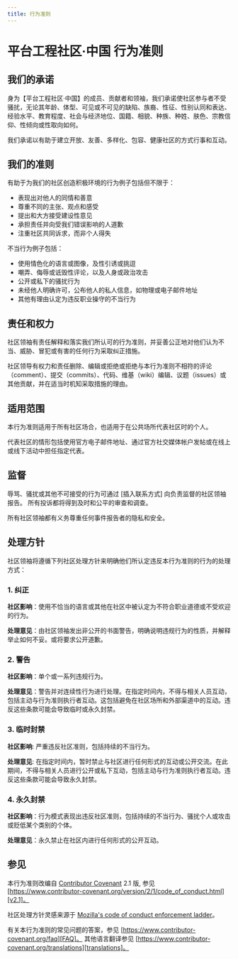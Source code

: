 ```yaml
---
title: 行为准则
---
```


# 平台工程社区·中国 行为准则

## 我们的承诺

身为【平台工程社区·中国】的成员、贡献者和领袖，我们承诺使社区参与者不受骚扰，无论其年龄、体型、可见或不可见的缺陷、族裔、性征、性别认同和表达、经验水平、教育程度、社会与经济地位、国籍、相貌、种族、种姓、肤色、宗教信仰、性倾向或性取向如何。

我们承诺以有助于建立开放、友善、多样化、包容、健康社区的方式行事和互动。

## 我们的准则

有助于为我们的社区创造积极环境的行为例子包括但不限于：

* 表现出对他人的同情和善意
* 尊重不同的主张、观点和感受
* 提出和大方接受建设性意见
* 承担责任并向受我们错误影响的人道歉
* 注重社区共同诉求，而非个人得失

不当行为例子包括：

* 使用情色化的语言或图像，及性引诱或挑逗
* 嘲弄、侮辱或诋毁性评论，以及人身或政治攻击
* 公开或私下的骚扰行为
* 未经他人明确许可，公布他人的私人信息，如物理或电子邮件地址
* 其他有理由认定为违反职业操守的不当行为

## 责任和权力

社区领袖有责任解释和落实我们所认可的行为准则，并妥善公正地对他们认为不当、威胁、冒犯或有害的任何行为采取纠正措施。

社区领导有权力和责任删除、编辑或拒绝或拒绝与本行为准则不相符的评论（comment）、提交（commits）、代码、维基（wiki）编辑、议题（issues）或其他贡献，并在适当时机知采取措施的理由。

## 适用范围

本行为准则适用于所有社区场合，也适用于在公共场所代表社区时的个人。

代表社区的情形包括使用官方电子邮件地址、通过官方社交媒体帐户发帖或在线上或线下活动中担任指定代表。

## 监督

辱骂、骚扰或其他不可接受的行为可通过 [插入联系方式] 向负责监督的社区领袖报告。
所有投诉都将得到及时和公平的审查和调查。

所有社区领袖都有义务尊重任何事件报告者的隐私和安全。

## 处理方针

社区领袖将遵循下列社区处理方针来明确他们所认定违反本行为准则的行为的处理方式：

### 1. 纠正

**社区影响**：使用不恰当的语言或其他在社区中被认定为不符合职业道德或不受欢迎的行为。

**处理意见**：由社区领袖发出非公开的书面警告，明确说明违规行为的性质，并解释举止如何不妥。或将要求公开道歉。

### 2. 警告

**社区影响**：单个或一系列违规行为。

**处理意见**：警告并对连续性行为进行处理。在指定时间内，不得与相关人员互动，包括主动与行为准则执行者互动。这包括避免在社区场所和外部渠道中的互动。违反这些条款可能会导致临时或永久封禁。

### 3. 临时封禁

**社区影响**: 严重违反社区准则，包括持续的不当行为。

**处理意见**: 在指定时间内，暂时禁止与社区进行任何形式的互动或公开交流。在此期间，不得与相关人员进行公开或私下互动，包括主动与行为准则执行者互动。违反这些条款可能会导致永久封禁。

### 4. 永久封禁

**社区影响**：行为模式表现出违反社区准则，包括持续的不当行为、骚扰个人或攻击或贬低某个类别的个体。

**处理意见**：永久禁止在社区内进行任何形式的公开互动。

## 参见

本行为准则改编自 [Contributor Covenant][homepage] 2.1 版, 参见 [https://www.contributor-covenant.org/version/2/1/code_of_conduct.html][v2.1]。

社区处理方针灵感来源于 [Mozilla's code of conduct enforcement ladder][Mozilla CoC]。

有关本行为准则的常见问题的答案，参见 [https://www.contributor-covenant.org/faq][FAQ]。
其他语言翻译参见 [https://www.contributor-covenant.org/translations][translations]。

[homepage]: https://www.contributor-covenant.org
[v2.1]: https://www.contributor-covenant.org/version/2/1/code_of_conduct.html
[Mozilla CoC]: https://github.com/mozilla/diversity
[FAQ]: https://www.contributor-covenant.org/faq
[translations]: https://www.contributor-covenant.org/translations
